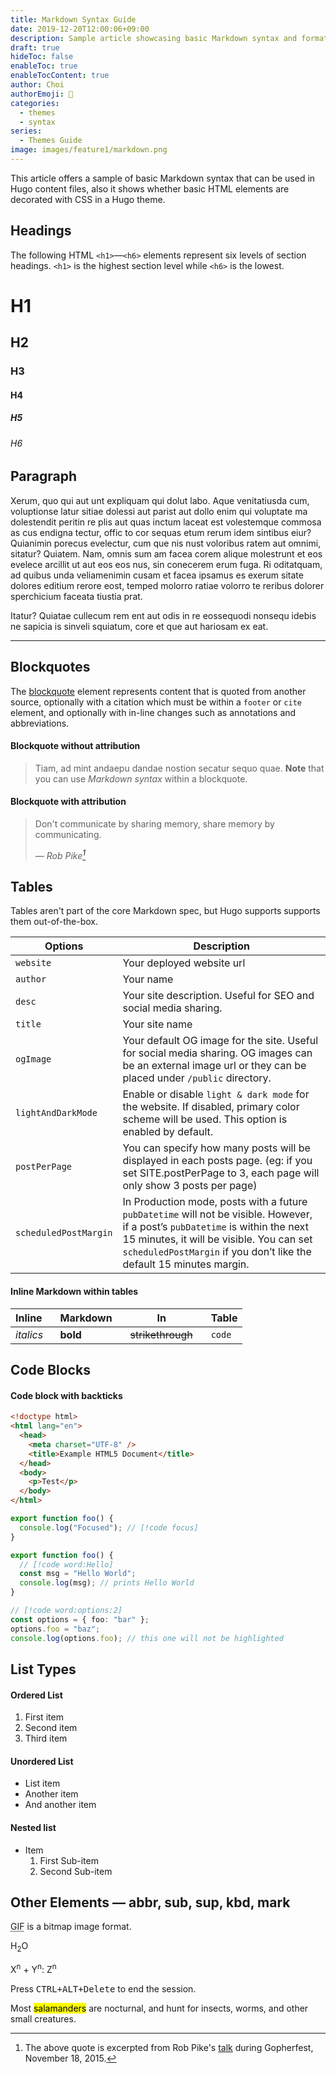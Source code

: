 ```yaml
---
title: Markdown Syntax Guide
date: 2019-12-20T12:00:06+09:00
description: Sample article showcasing basic Markdown syntax and formatting for HTML elements.
draft: true
hideToc: false
enableToc: true
enableTocContent: true
author: Choi
authorEmoji: 🤖
categories:
  - themes
  - syntax
series:
  - Themes Guide
image: images/feature1/markdown.png
---
```


This article offers a sample of basic Markdown syntax that can be used in Hugo content files, also it shows whether basic HTML elements are decorated with CSS in a Hugo theme.

## Headings

The following HTML `<h1>`—`<h6>` elements represent six levels of section headings. `<h1>` is the highest section level while `<h6>` is the lowest.

# H1

## H2

### H3

#### H4

##### H5

###### H6

## Paragraph

Xerum, quo qui aut unt expliquam qui dolut labo. Aque venitatiusda cum, voluptionse latur sitiae dolessi aut parist aut dollo enim qui voluptate ma dolestendit peritin re plis aut quas inctum laceat est volestemque commosa as cus endigna tectur, offic to cor sequas etum rerum idem sintibus eiur? Quianimin porecus evelectur, cum que nis nust voloribus ratem aut omnimi, sitatur? Quiatem. Nam, omnis sum am facea corem alique molestrunt et eos evelece arcillit ut aut eos eos nus, sin conecerem erum fuga. Ri oditatquam, ad quibus unda veliamenimin cusam et facea ipsamus es exerum sitate dolores editium rerore eost, temped molorro ratiae volorro te reribus dolorer sperchicium faceata tiustia prat.

Itatur? Quiatae cullecum rem ent aut odis in re eossequodi nonsequ idebis ne sapicia is sinveli squiatum, core et que aut hariosam ex eat.

---

## Blockquotes

The [blockquote](https://developer.mozilla.org/en-US/docs/Web/HTML/Element/blockquote) element represents content that is quoted from another source, optionally with a citation which must be within a `footer` or `cite` element, and optionally with in-line changes such as annotations and abbreviations.

#### Blockquote without attribution

> Tiam, ad mint andaepu dandae nostion secatur sequo quae.
> **Note** that you can use _Markdown syntax_ within a blockquote.

#### Blockquote with attribution

> Don't communicate by sharing memory, share memory by communicating.
>
> — <cite>Rob Pike[^1]</cite>

[^1]: The above quote is excerpted from Rob Pike's [talk](https://www.youtube.com/watch?v=PAAkCSZUG1c) during Gopherfest, November 18, 2015.

## Tables

Tables aren't part of the core Markdown spec, but Hugo supports supports them out-of-the-box.

| Options               | Description                                                                                                                                                                                                                                         |
| --------------------- | --------------------------------------------------------------------------------------------------------------------------------------------------------------------------------------------------------------------------------------------------- |
| `website`             | Your deployed website url                                                                                                                                                                                                                           |
| `author`              | Your name                                                                                                                                                                                                                                           |
| `desc`                | Your site description. Useful for SEO and social media sharing.                                                                                                                                                                                     |
| `title`               | Your site name                                                                                                                                                                                                                                      |
| `ogImage`             | Your default OG image for the site. Useful for social media sharing. OG images can be an external image url or they can be placed under `/public` directory.                                                                                        |
| `lightAndDarkMode`    | Enable or disable `light & dark mode` for the website. If disabled, primary color scheme will be used. This option is enabled by default.                                                                                                           |
| `postPerPage`         | You can specify how many posts will be displayed in each posts page. (eg: if you set SITE.postPerPage to 3, each page will only show 3 posts per page)                                                                                              |
| `scheduledPostMargin` | In Production mode, posts with a future `pubDatetime` will not be visible. However, if a post’s `pubDatetime` is within the next 15 minutes, it will be visible. You can set `scheduledPostMargin` if you don’t like the default 15 minutes margin. |

#### Inline Markdown within tables

| Inline&nbsp;&nbsp;&nbsp; | Markdown&nbsp;&nbsp;&nbsp; | In&nbsp;&nbsp;&nbsp;                | Table  |
| ------------------------ | -------------------------- | ----------------------------------- | ------ |
| _italics_                | **bold**                   | ~~strikethrough~~&nbsp;&nbsp;&nbsp; | `code` |

## Code Blocks

#### Code block with backticks

```html
<!doctype html>
<html lang="en">
  <head>
    <meta charset="UTF-8" />
    <title>Example HTML5 Document</title>
  </head>
  <body>
    <p>Test</p>
  </body>
</html>
```

```js
export function foo() {
  console.log("Focused"); // [!code focus]
}
```

```ts
export function foo() {
  // [!code word:Hello]
  const msg = "Hello World";
  console.log(msg); // prints Hello World
}
```

```ts
// [!code word:options:2]
const options = { foo: "bar" };
options.foo = "baz";
console.log(options.foo); // this one will not be highlighted
```

## List Types

#### Ordered List

1. First item
2. Second item
3. Third item

#### Unordered List

- List item
- Another item
- And another item

#### Nested list

- Item
  1. First Sub-item
  2. Second Sub-item

## Other Elements — abbr, sub, sup, kbd, mark

<abbr title="Graphics Interchange Format">GIF</abbr> is a bitmap image format.

H<sub>2</sub>O

X<sup>n</sup> + Y<sup>n</sup>: Z<sup>n</sup>

Press <kbd><kbd>CTRL</kbd>+<kbd>ALT</kbd>+<kbd>Delete</kbd></kbd> to end the session.

Most <mark>salamanders</mark> are nocturnal, and hunt for insects, worms, and other small creatures.
